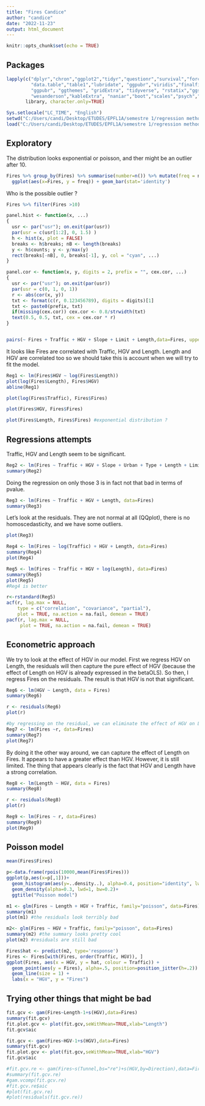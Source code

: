```yaml
---
title: "Fires Candice"
author: "candice"
date: "2022-11-23"
output: html_document
---
```


```r
knitr::opts_chunk$set(echo = TRUE)
```

## Packages

```r
lapply(c("dplyr","chron","ggplot2","tidyr","questionr","survival","forcats",
         "data.table","table1","lubridate", "ggpubr","viridis","finalfit",
         "ggpubr", "ggthemes", "gridExtra", "tidyverse", "rstatix","ggsci",
         "wesanderson","kableExtra", "naniar","boot","scales","psych","ggcorrplot","ggradar", "caret", "gam"), 
       library, character.only=TRUE)

Sys.setlocale("LC_TIME", "English")
setwd("C:/Users/candi/Desktop/ETUDES/EPFL1A/semestre 1/regression methods/project")
load("C:/Users/candi/Desktop/ETUDES/EPFL1A/semestre 1/regression methods/project/Fires.RData")
```

## Exploratory
The distribution looks exponential or poisson, and ther might be an outlier after 10. 
```r
Fires %>% group_by(Fires) %>% summarise(number=n()) %>% mutate(freq = number/sum(number)) %>% 
  ggplot(aes(x=Fires, y = freq)) + geom_bar(stat='identity')
```

Who is the possible outlier ? 

```r
Fires %>% filter(Fires >10)
```


```r
panel.hist <- function(x, ...)
{
  usr <- par("usr"); on.exit(par(usr))
  par(usr = c(usr[1:2], 0, 1.5) )
  h <- hist(x, plot = FALSE)
  breaks <- h$breaks; nB <- length(breaks)
  y <- h$counts; y <- y/max(y)
  rect(breaks[-nB], 0, breaks[-1], y, col = "cyan", ...)
}

panel.cor <- function(x, y, digits = 2, prefix = "", cex.cor, ...)
{
  usr <- par("usr"); on.exit(par(usr))
  par(usr = c(0, 1, 0, 1))
  r <- abs(cor(x, y))
  txt <- format(c(r, 0.123456789), digits = digits)[1]
  txt <- paste0(prefix, txt)
  if(missing(cex.cor)) cex.cor <- 0.8/strwidth(txt)
  text(0.5, 0.5, txt, cex = cex.cor * r)
}


pairs(~ Fires + Traffic + HGV + Slope + Limit + Length,data=Fires, upper.panel = panel.cor, diag.panel = panel.hist)
``` 

It looks like Fires are correlated with Traffic, HGV and Length. 
Length and HGV are correlated too so we should take this is account when we will try to fit the model.
```r
Reg1 <- lm(Fires$HGV ~ log(Fires$Length))
plot(log(Fires$Length), Fires$HGV)
abline(Reg1)
```

```r
plot(log(Fires$Traffic), Fires$Fires)

plot(Fires$HGV, Fires$Fires)

plot(Fires$Length, Fires$Fires) #exponential distribution ? 

```

## Regressions attempts 
Traffic, HGV and Length seem to be significant.

```r
Reg2 <- lm(Fires ~ Traffic + HGV + Slope + Urban + Type + Length + Limit + SlopeType, data=Fires)
summary(Reg2)
```
Doing the regression on only those 3 is in fact not that bad in terms of pvalue. 
```r
Reg3 <- lm(Fires ~ Traffic + HGV + Length, data=Fires)
summary(Reg3)
```

Let's look at the residuals. They are not normal at all (QQplot), there is no homoscedasticity, and we have some outliers.

```r
plot(Reg3)
```

```r
Reg4 <- lm(Fires ~ log(Traffic) + HGV + Length, data=Fires)
summary(Reg4)
plot(Reg4)

Reg5 <- lm(Fires ~ Traffic + HGV + log(Length), data=Fires)
summary(Reg5)
plot(Reg5)
#Reg4 is better

r<-rstandard(Reg5)
acf(r, lag.max = NULL,
    type = c("correlation", "covariance", "partial"),
    plot = TRUE, na.action = na.fail, demean = TRUE)
pacf(r, lag.max = NULL,
     plot = TRUE, na.action = na.fail, demean = TRUE)
```
## Econometric approach
We try to look at the effect of HGV in our model. First we regress HGV on Length, the residuals will then capture the pure effect of HGV (because the effect of Length on HGV is already expressed in the betaOLS). So then, I regress Fires on the residuals. The result is that HGV is not that significant. 
```r
Reg6 <- lm(HGV ~ Length, data = Fires)
summary(Reg6)

r <- residuals(Reg6)
plot(r)

#by regressing on the residual, we can eliminate the effect of HGV on Length and keep only the effect of Length
Reg7 <- lm(Fires ~r, data=Fires)
summary(Reg7)
plot(Reg7)
```

By doing it the other way around, we can capture the effect of Length on Fires. It appears to have a greater effect than HGV. However, it is still limited. The thing that appears clearly is the fact that HGV and Length have a strong correlation.

```r
Reg8 <- lm(Length ~ HGV, data = Fires)
summary(Reg8)

r <- residuals(Reg8)
plot(r)

Reg9 <- lm(Fires ~ r, data=Fires)
summary(Reg9)
plot(Reg9)
```

## Poisson model
```r
mean(Fires$Fires)
```

```r
p<-data.frame(rpois(10000,mean(Fires$Fires)))
ggplot(p,aes(x=p[,1]))+
  geom_histogram(aes(y=..density..), alpha=0.4, position="identity", lwd=0.1)+
  geom_density(alpha=0.3, lwd=1, bw=0.2)+
  ggtitle("Poisson model")
``` 

```r
m1 <- glm(Fires ~ Length + HGV + Traffic, family="poisson", data=Fires)
summary(m1)
plot(m1) #the residuals look terribly bad
```

```r
m2<- glm(Fires ~ HGV + Traffic, family="poisson", data=Fires)
summary(m2) #the summary looks pretty cool
plot(m2) #residuals are still bad

Fires$hat <- predict(m2, type='response')
Fires <- Fires[with(Fires, order(Traffic, HGV)), ]
ggplot(Fires, aes(x = HGV, y = hat, colour = Traffic)) +
  geom_point(aes(y = Fires), alpha=.5, position=position_jitter(h=.2)) +
  geom_line(size = 1) +
  labs(x = "HGV", y = "Fires")
```

## Trying other things that might be bad
```r
fit.gcv <- gam(Fires~Length-1+s(HGV),data=Fires)
summary(fit.gcv)
fit.plot.gcv <- plot(fit.gcv,seWithMean=TRUE,xlab="Length")
fit.gcv$aic
```

```r
fit.gcv <- gam(Fires~HGV-1+s(HGV),data=Fires)
summary(fit.gcv)
fit.plot.gcv <- plot(fit.gcv,seWithMean=TRUE,xlab="HGV")
fit.gcv$aic

```

```r
#fit.gcv.re <- gam(Fires~s(Tunnel,bs="re")+s(HGV,by=Direction),data=Fires)
#summary(fit.gcv.re)
#gam.vcomp(fit.gcv.re)
#fit.gcv.re$aic
#plot(fit.gcv.re)
#plot(residuals(fit.gcv.re))
```


